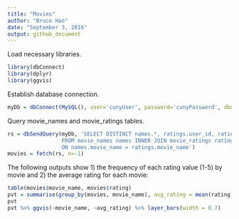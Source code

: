```yaml
---
title: "Movies"
author: "Bruce Hao"
date: "September 3, 2016"
output: github_document
---
```


Load necessary libraries.
```r
library(dbConnect)
library(dplyr)
library(ggvis)
```

Establish database connection.
```r
myDb = dbConnect(MySQL(), user='cunyUser', password='cunyPassword', dbname='movies', host='127.0.0.1')
```

Query movie_names and movie_ratings tables.
```r
rs = dbSendQuery(myDb, 'SELECT DISTINCT names.*, ratings.user_id, ratings.rating 
                 FROM movie_names names INNER JOIN movie_ratings ratings
                 ON names.movie_name = ratings.movie_name')
movies = fetch(rs, n=-1)
```

The following outputs show 1) the frequency of each rating value (1-5) by movie and 2) the average rating for each movie:
```r
table(movies$movie_name, movies$rating)
pvt = summarise(group_by(movies, movie_name), avg_rating = mean(rating))
pvt
pvt %>% ggvis(~movie_name, ~avg_rating) %>% layer_bars(width = 0.7)
```

